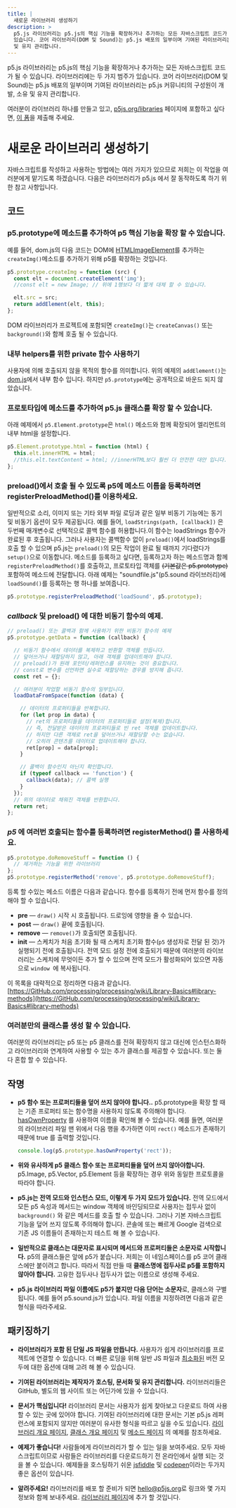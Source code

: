 ```yaml
---
title: |
  새로운 라이브러리 생성하기
description: >
  p5.js 라이브러리는 p5.js의 핵심 기능을 확장하거나 추가하는 모든 자바스크립트 코드가 될 수 있습니다. 라이브러리에는 두 가지 범주가
  있습니다. 코어 라이브러리(DOM 및 Sound)는 p5.js 배포의 일부이며 기여된 라이브러리는 p5.js 커뮤니티의 구성원이 개발, 소유
  및 유지 관리합니다.
---
```

p5.js 라이브러리는 p5.js의 핵심 기능을 확장하거나 추가하는 모든 자바스크립트 코드가 될 수 있습니다. 라이브러리에는 두 가지 범주가 있습니다. 코어 라이브러리(DOM 및 Sound)는 p5.js 배포의 일부이며 기여된 라이브러리는 p5.js 커뮤니티의 구성원이 개발, 소유 및 유지 관리합니다.

여러분이 라이브러리 하나를 만들고 있고, [p5js.org/libraries](https://p5js.org/libraries) 페이지에 포함하고 싶다면, [이 폼](https://docs.google.com/forms/d/e/1FAIpQLSdWWb95cfvosaIFI7msA7XC5zOEVsNruaA5klN1jH95ESJVcw/viewform)을 제출해 주세요.

# 새로운 라이브러리 생성하기

자바스크립트를 작성하고 사용하는 방법에는 여러 가지가 있으므로 저희는 이 작업을 여러분에게 맡기도록 하겠습니다. 다음은 라이브러리가 p5.js 에서 잘 동작하도록 하기 위한 참고 사항입니다.

## 코드

### p5.prototype에 메소드를 추가하여 p5 핵심 기능을 확장 할 수 있습니다.

예를 들어, dom.js의 다음 코드는 DOM에 [HTMLImageElement](https://developer.Mozilla.org/en-US/docs/Web/API/HTMLImageElement)를 추가하는 `createImg()`메소드를 추가하기 위해 p5를 확장하는 것입니다.

```js
p5.prototype.createImg = function (src) {
  const elt = document.createElement('img');
  //const elt = new Image; // 위에 1행보다 더 짧게 대체 할 수 있습니다.

  elt.src = src;
  return addElement(elt, this);
};
```

DOM 라이브러리가 프로젝트에 포함되면 `createImg()`는 `createCanvas()` 또는 `background()`와 함께 호출 될 수 있습니다.

### 내부 helpers를 위한 private 함수 사용하기

사용자에 의해 호출되지 않을 목적의 함수를 의미합니다. 위의 예제의 `addElement()`는 [dom.js](https://GitHub.com/processing/p5.js/blob/main/src/dom/dom.js)에서 내부 함수 입니다. 하지만 `p5.prototype`에는 공개적으로 바운드 되지 않았습니다.

### 프로토타입에 메소드를 추가하여 p5.js 클래스를 확장 할 수 있습니다.

아래 예제에서 `p5.Element.prototype`은 `html()` 메소드와 함께 확장되어 엘리먼트의 내부 html을 설정합니다.

```js
p5.Element.prototype.html = function (html) {
  this.elt.innerHTML = html;
  //this.elt.textContent = html; //innerHTML보다 훨씬 더 안전한 대안 입니다.
};
```

### preload()에서 호출 될 수 있도록 p5에 메소드 이름을 등록하려면 registerPreloadMethod()를 이용하세요.

일반적으로 소리, 이미지 또는 기타 외부 파일 로딩과 같은 일부 비동기 기능에는 동기 및 비동기 옵션이 모두 제공됩니다. 예를 들어, `loadStrings(path, [callback])` 은 두번째 매개변수로 선택적으로 콜백 함수를 허용합니다.이 함수는 loadStrings 함수가 완료된 후 호출됩니다. 그러나 사용자는 콜백함수 없이 `preload()`에서 loadStrings를 호출 할 수 있으며 p5.js는 `preload()`의 모든 작업이 완료 될 때까지 기다렸다가 `setup()`으로 이동합니다. 메소드를 등록하고 싶다면, 등록하고자 하는 메소드명과 함께 `registerPreloadMethod()`를 호출하고, 프로토타입 객체를 ~~(기본값은 p5.prototype)~~ 포함하여 메소드에 전달합니다.
아래 예제는 "soundfile.js"(p5.sound 라이브러리)에 `loadSound()`를 등록하는 행 하나를 보여줍니다.

```js
p5.prototype.registerPreloadMethod('loadSound', p5.prototype);
```

### *callback* 및 **preload()** 에 대한 비동기 함수의 예제.

```js
// preload() 또는 콜백과 함께 사용하기 위한 비동기 함수의 예제
p5.prototype.getData = function (callback) {

  // 비동기 함수에서 데이터를 복제하고 반환할 객체를 만듭니다.
  // 덮어쓰거나 재할당하지 않고, 아래 객체를 업데이트해야 합니다.
  // preload()가 원래 포인터/레퍼런스를 유지하는 것이 중요합니다.
  // const로 변수를 선언하면 실수로 재할당하는 경우를 방지해 줍니다.
  const ret = {};

  // 여러분이 작업할 비동기 함수의 일부입니다.
  loadDataFromSpace(function (data) {

    // 데이터의 프로퍼티들을 반복합니다.
    for (let prop in data) {
      // ret의 프로퍼티들을 데이터의 프로퍼티들로 설정(복제)합니다.
      // 즉, 전달받은 데이터의 프로퍼티들로 빈 ret 객체를 업데이트합니다.
      // 하지만 다른 객체로 ret을 덮어쓰거나 재할당할 수는 없습니다.
      // 오히려 콘텐츠를 데이터로 업데이트해야 합니다.
      ret[prop] = data[prop];
    }

    // 콜백이 함수인지 아닌지 확인합니다.
    if (typeof callback == 'function') {
      callback(data); // 콜백 실행
    }
  });
  // 위의 데이터로 채워진 객체를 반환합니다.
  return ret;
};
```

### ***p5*** 에 여러번 호출되는 함수를 등록하려면 **registerMethod()** 를 사용하세요.

```js
p5.prototype.doRemoveStuff = function () { 
  // 제거하는 기능을 위한 라이브러리
};
p5.prototype.registerMethod('remove', p5.prototype.doRemoveStuff);
```

등록 할 수있는 메소드 이름은 다음과 같습니다. 함수를 등록하기 전에 먼저 함수를 정의해야 할 수 있습니다.

* **pre** — `draw()` 시작 시 호출됩니다. 드로잉에 영향을 줄 수 있습니다.
* **post** — `draw()` 끝에 호출됩니다.
* **remove** — `remove()`가 호출되면 호출됩니다.
* **init** — 스케치가 처음 초기화 될 때 스케치 초기화 함수(`p5` 생성자로 전달 된 것)가 실행되기 전에 호출됩니다. 전역 모드 설정 전에 호출되기 때문에 여러분의 라이브러리는 스케치에 무엇이든 추가 할 수 있으며 전역 모드가 활성화되어 있으면 자동으로 `window `에 복사됩니다.

이 목록을 대략적으로 정리하면 다음과 같습니다.
[https://GitHub.com/processing/processing/wiki/Library-Basics#library-methods](https://GitHub.com/processing/processing/wiki/Library-Basics#library-methods)

### 여러분만의 클래스를 생성 할 수 있습니다.

여러분의 라이브러리는 p5 또는 p5 클래스를 전혀 확장하지 않고 대신에 인스턴스화하고 라이브러리와 연계하여 사용할 수 있는 추가 클래스를 제공할 수 있습니다. 또는 둘 다 혼합 할 수 있습니다.

## 작명

* **p5 함수 또는 프로퍼티들을 덮어 쓰지 않아야 합니다..** p5.prototype을 확장 할 때는 기존 프로퍼티 또는 함수명을 사용하지 않도록 주의해야 합니다. [hasOwnProperty](https://developer.mozilla.org/en-US/docs/Web/JavaScript/Reference/Global_Objects/Object/hasOwnProperty) 를 사용하여 이름을 확인해 볼 수 있습니다.
  예를 들면, 여러분의 라이브러리 파일 맨 위에서 다음 행을 추가하면 이미 `rect()` 메소드가 존재하기 때문에 true 를 출력할 것입니다.

  ```js
  console.log(p5.prototype.hasOwnProperty('rect'));
  ```

* **위와 유사하게 p5 클래스 함수 또는 프로퍼티들을 덮어 쓰지 않아야합니다.** p5.Image, p5.Vector, p5.Element 등을 확장하는 경우 위와 동일한 프로토콜을 따라야 합니다.

* **p5.js는 전역 모드와 인스턴스 모드, 이렇게 두 가지 모드가 있습니다.** 전역 모드에서 모든 p5 속성과 메서드는 window 객체에 바인딩되므로 사용자는 접두사 없이 `background()` 와 같은 메서드를 호출 할 수 있습니다. 그러나 기본 자바스크립트 기능을 덮어 쓰지 않도록 주의해야 합니다. 콘솔에 또는 빠르게 Google 검색으로 기존 JS 이름들이 존재하는지 테스트 해 볼 수 있습니다.

* **일반적으로 클래스는 대문자로 표시되며 메서드와 프로퍼티들은 소문자로 시작합니다.** p5의 클래스들은 앞에 p5가 붙습니다. 저희는 이 네임스페이스를 p5 코어 클래스에만 붙이려고 합니다. 따라서 직접 만들 때 **클래스명에 접두사로 p5를 포함하지 않아야 합니다.** 고유한 접두사나 접두사가 없는 이름으로 생성해 주세요.

* **p5.js 라이브러리 파일 이름에도 p5가 붙지만 다음 단어는 소문자**로, 클래스와 구별됩니다. 예를 들어 p5.sound.js가 있습니다. 파일 이름을 지정하려면 다음과 같은 형식을 따라주세요.

## 패키징하기

* **라이브러리가 포함 된 단일 JS 파일을 만듭니다.** 사용자가 쉽게 라이브러리를 프로젝트에 연결할 수 있습니다. 더 빠른 로딩을 위해 일반 JS 파일과 [최소화된](http://jscompress.com/) 버전 모두에 대한 옵션에 대해 고려 해 볼 수 있습니다.

* **기여된 라이브러리는 제작자가 호스팅, 문서화 및 유지 관리합니다.** 라이브러리들은 GitHub, 별도의 웹 사이트 또는 어딘가에 있을 수 있습니다.

* **문서가 핵심입니다!** 라이브러리 문서는 사용자가 쉽게 찾아보고 다운로드 하여 사용할 수 있는 곳에 있어야 합니다. 기여된 라이브러리에 대한 문서는 기본 p5.js 레퍼런스에 포함되지 않지만 여러분이 유사한 형식을 따르고 싶을 수도 있습니다. [라이브러리 개요 페이지](http://p5js.org/reference/#/libraries/p5.sound), [클래스 개요 페이지](http://p5js.org/reference/#/p5.Vector) 및 [메소드 페이지](http://p5js.org/reference/#/p5/arc) 의 예제를 참조하세요.

* **예제가 좋습니다!** 사람들에게 라이브러리가 할 수 있는 일을 보여주세요. 모두 자바스크립트이므로 사람들은 라이브러리를 다운로드하기 전 온라인에서 실행 되는 것을 볼 수 있습니다. 예제들을 호스팅하기 쉬운
  [jsfiddle](http://jsfiddle.net/) 및 [codepen](http://codepen.io)이라는 두가지 좋은 옵션이 있습니다.

* **알려주세요!** 라이브러리를 배포 할 준비가 되면 [hello@p5js.org](mailto:hello@p5js.org)로 링크와 몇 가지 정보와 함께 보내주세요. [라이브러리 페이지](http://p5js.org/libraries/)에 추가 할 것입니다.
